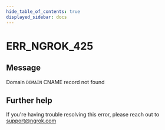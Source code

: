 ```yaml
---
hide_table_of_contents: true
displayed_sidebar: docs
---
```



# ERR_NGROK_425

## Message

Domain `DOMAIN` CNAME record not found

<ErrorDetails error="err_ngrok_425" />

## Further help

If you're having trouble resolving this error, please reach out to [support@ngrok.com](mailto:support@ngrok.com?subject=Help%20with%20ERR_NGROK_425)
